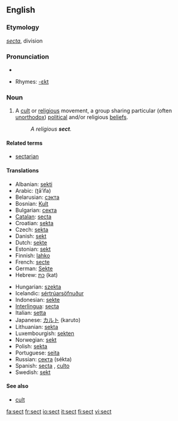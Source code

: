 {{wikipedia}}
==English==

===Etymology===
{{L.}} ''[[secta]]'', division

===Pronunciation===
*{{audio|en-us-sect.ogg|Audio (US)}}

*Rhymes: [[Rhymes:English:-ɛkt|-ɛkt]]

===Noun===
{{en-noun}}

# A [[cult]] or [[religious]] movement, a group sharing particular (often [[unorthodox]]) [[political]] and/or religious [[beliefs]]. 
#: ''A religious '''sect'''.''

====Related terms====
*[[sectarian]]

====Translations====
{{top}}
*Albanian: [[sekti]] {{g|Albanian}}
*Arabic: {{ARchar|[[طائفة]]}} (ʈā’ifa) {{f}}
*Belarusian: [[сэкта]] {{f}}
*Bosnian: [[Kult]] {{m}}
*Bulgarian: [[секта]] {{f}}
*[[Catalan]]: [[secta]] {{f}}
*Croatian: [[sekta]] {{f}}
*Czech: [[sekta]] {{f}}
*Danish: [[sekt]] {{g|Danish}}
*Dutch: [[sekte]] {{f}}
*Estonian: [[sekt]]
*Finnish: [[lahko]] {{italbrac|religious}}
*French: [[secte]] {{f}}
*German: [[Sekte]] {{f}}
*Hebrew: [[כת]] (kat) {{f}}
{{mid}}
*Hungarian: [[szekta]]
*Icelandic: [[sértrúarsöfnuður]] {{g|Icelandic}}
*Indonesian: [[sekte]]
*[[Interlingua]]: [[secta]]
*Italian: [[setta]] {{f}}
*Japanese: [[カルト]] (karuto)
*Lithuanian: [[sekta]] {{f}}
*Luxembourgish: [[sekten]]
*Norwegian: [[sekt]] {{m}}
*Polish: [[sekta]] {{f}}
*Portuguese: [[seita]] {{f}}
*Russian: [[секта]] (sékta) {{f}}
*Spanish: [[secta]] {{f}}, [[culto]] {{m}}
*Swedish: [[sekt]] {{c}}
{{bottom}}

====See also====
*[[cult]]

[[fa:sect]]
[[fr:sect]]
[[io:sect]]
[[it:sect]]
[[fi:sect]]
[[vi:sect]]